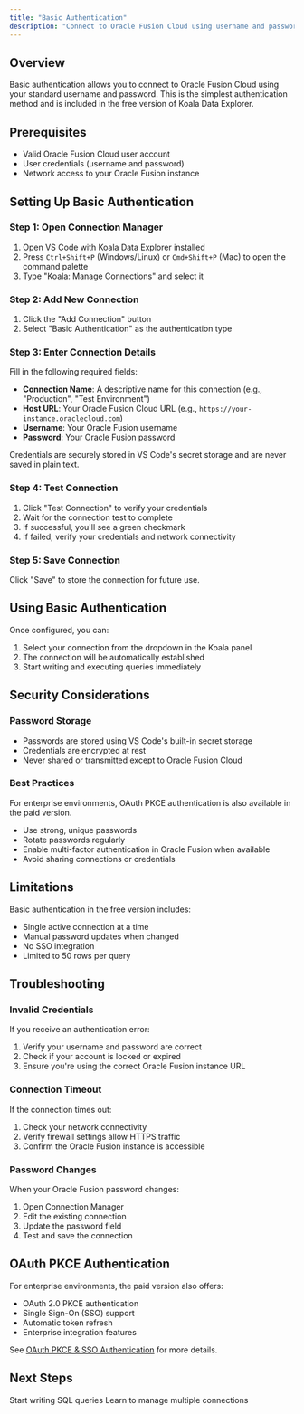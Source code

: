 ```yaml
---
title: "Basic Authentication"
description: "Connect to Oracle Fusion Cloud using username and password"
---
```


## Overview

Basic authentication allows you to connect to Oracle Fusion Cloud using your standard username and password. This is the simplest authentication method and is included in the free version of Koala Data Explorer.

## Prerequisites

- Valid Oracle Fusion Cloud user account
- User credentials (username and password)
- Network access to your Oracle Fusion instance

## Setting Up Basic Authentication

### Step 1: Open Connection Manager

1. Open VS Code with Koala Data Explorer installed
2. Press `Ctrl+Shift+P` (Windows/Linux) or `Cmd+Shift+P` (Mac) to open the command palette
3. Type "Koala: Manage Connections" and select it

### Step 2: Add New Connection

1. Click the "Add Connection" button
2. Select "Basic Authentication" as the authentication type

### Step 3: Enter Connection Details

Fill in the following required fields:

- **Connection Name**: A descriptive name for this connection (e.g., "Production", "Test Environment")
- **Host URL**: Your Oracle Fusion Cloud URL (e.g., `https://your-instance.oraclecloud.com`)
- **Username**: Your Oracle Fusion username
- **Password**: Your Oracle Fusion password

<Note>
  Credentials are securely stored in VS Code's secret storage and are never saved in plain text.
</Note>

### Step 4: Test Connection

1. Click "Test Connection" to verify your credentials
2. Wait for the connection test to complete
3. If successful, you'll see a green checkmark
4. If failed, verify your credentials and network connectivity

### Step 5: Save Connection

Click "Save" to store the connection for future use.

## Using Basic Authentication

Once configured, you can:

1. Select your connection from the dropdown in the Koala panel
2. The connection will be automatically established
3. Start writing and executing queries immediately

## Security Considerations

### Password Storage

- Passwords are stored using VS Code's built-in secret storage
- Credentials are encrypted at rest
- Never shared or transmitted except to Oracle Fusion Cloud

### Best Practices

For enterprise environments, OAuth PKCE authentication is also available in the paid version.

- Use strong, unique passwords
- Rotate passwords regularly
- Enable multi-factor authentication in Oracle Fusion when available
- Avoid sharing connections or credentials

## Limitations

Basic authentication in the free version includes:

- Single active connection at a time
- Manual password updates when changed
- No SSO integration
- Limited to 50 rows per query

## Troubleshooting

### Invalid Credentials

If you receive an authentication error:

1. Verify your username and password are correct
2. Check if your account is locked or expired
3. Ensure you're using the correct Oracle Fusion instance URL

### Connection Timeout

If the connection times out:

1. Check your network connectivity
2. Verify firewall settings allow HTTPS traffic
3. Confirm the Oracle Fusion instance is accessible

### Password Changes

When your Oracle Fusion password changes:

1. Open Connection Manager
2. Edit the existing connection
3. Update the password field
4. Test and save the connection

## OAuth PKCE Authentication

For enterprise environments, the paid version also offers:

- OAuth 2.0 PKCE authentication
- Single Sign-On (SSO) support
- Automatic token refresh
- Enterprise integration features

See [OAuth PKCE & SSO Authentication](/koala/connections/oauth-sso) for more details.

## Next Steps

<CardGroup cols={2}>
  <Card title="Writing Queries" icon="code" href="/koala/editor/writing-queries">
    Start writing SQL queries
  </Card>
  <Card title="Managing Connections" icon="server" href="/koala/connections/managing-connections">
    Learn to manage multiple connections
  </Card>
</CardGroup>